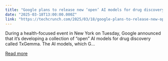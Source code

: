 ```yaml
---
title: "Google plans to release new ‘open’ AI models for drug discovery"
date: "2025-03-18T13:00:00.000Z"
link: "https://techcrunch.com/2025/03/18/google-plans-to-release-new-open-ai-models-for-drug-discovery/"
---
```


During a health-focused event in New York on Tuesday, Google announced that it&#8217;s developing a collection of &#8220;open&#8221; AI models for drug discovery called TxGemma. The AI models, which G...

[Read more](https://techcrunch.com/2025/03/18/google-plans-to-release-new-open-ai-models-for-drug-discovery/)
